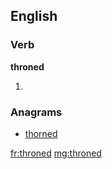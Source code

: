 ==English==

===Verb===
'''throned'''

# {{past of|throne}}

===Anagrams===
* [[thorned#English|thorned]]

[[fr:throned]]
[[mg:throned]]